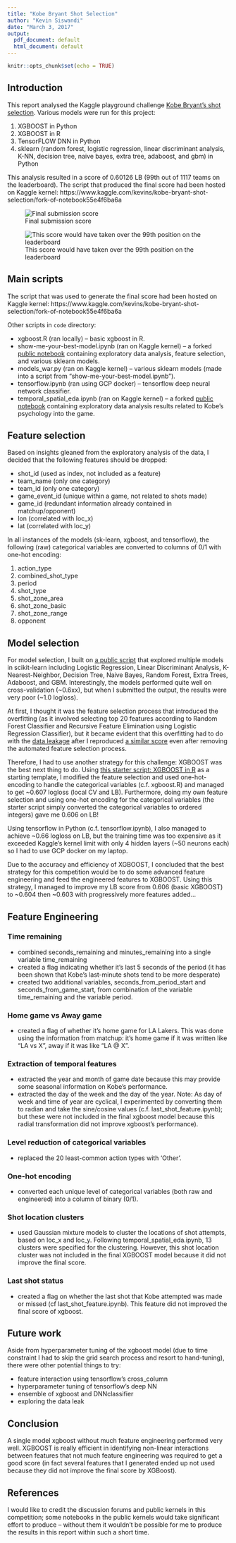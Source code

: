 ---
title: "Kobe Bryant Shot Selection"
author: "Kevin Siswandi"
date: "March 3, 2017"
output:
  pdf_document: default
  html_document: default
---

```{r setup, include=FALSE}
knitr::opts_chunk$set(echo = TRUE)
```

## Introduction

This report analysed the Kaggle playground challenge [Kobe Bryant's shot selection](https://www.kaggle.com/c/kobe-bryant-shot-selection). Various models were run for this project:

1. XGBOOST in Python
2. XGBOOST in R
2. TensorFLOW DNN in Python
3. sklearn (random forest, logistic regression, linear discriminant analysis, K-NN, decision tree, naive bayes, extra tree, adaboost, and gbm) in Python

This analysis resulted in a score of 0.60126 LB (99th out of 1117 teams on the leaderboard). The script that produced the final score had been hosted on Kaggle kernel: https://www.kaggle.com/kevins/kobe-bryant-shot-selection/fork-of-notebook55e4f6ba6a

![Final submission score](D:/kobe-master/LB_3.PNG)


![This score would have taken over the 99th position on the leaderboard](D:/kobe-master/LB_4.PNG)

## Main scripts

The script that was used to generate the final score had been hosted on Kaggle kernel: https://www.kaggle.com/kevins/kobe-bryant-shot-selection/fork-of-notebook55e4f6ba6a

Other scripts in `code` directory:

* xgboost.R (ran locally) -- basic xgboost in R.
* show-me-your-best-model.ipynb (ran on Kaggle kernel) -- a forked [public notebook](https://www.kaggle.com/khozzy/kobe-bryant-shot-selection/kobe-shots-show-me-your-best-model) containing exploratory data analysis, feature selection, and various sklearn models.
* models_war.py (ran on Kaggle kernel) -- various sklearn models (made into a script from "show-me-your-best-model.ipynb").
* tensorflow.ipynb (ran using GCP docker) -- tensorflow deep neural network classifier.
* temporal_spatial_eda.ipynb (ran on Kaggle kernel) --  a forked [public notebook](https://www.kaggle.com/selfishgene/kobe-bryant-shot-selection/psychology-of-a-professional-athlete) containing exploratory data analysis results related to Kobe's psychology into the game.


## Feature selection

Based on insights gleaned from the exploratory analysis of the data, I decided that the following features should be dropped:

* shot_id (used as index, not included as a feature)
* team_name (only one category)
* team_id (only one category)
* game_event_id (unique within a game, not related to shots made)
* game_id (redundant information already contained in matchup/opponent)
* lon (correlated with loc_x)
* lat (correlated with loc_y)

In all instances of the models (sk-learn, xgboost, and tensorflow), the following (raw) categorical variables are converted to columns of 0/1 with one-hot encoding:

1. action_type
2. combined_shot_type
3. period
4. shot_type
5. shot_zone_area
6. shot_zone_basic
7. shot_zone_range
9. opponent


## Model selection

For model selection, I built on [a public script](https://www.kaggle.com/khozzy/kobe-bryant-shot-selection/kobe-shots-show-me-your-best-model) 
that explored multiple models in scikit-learn including Logistic Regression, Linear Discriminant Analysis, K-Nearest-Neighbor, Decision Tree, Naive Bayes, Random Forest, Extra Trees, Adaboost, and GBM. Interestingly, the models performed quite well on cross-validation (~0.6xx), but when I submitted the output, the results were very poor (~1.0 logloss).

At first, I thought it was the feature selection process that introduced the overfitting (as it involved selecting top 20 features according to Random Forest Classifier and Recursive Feature Elimination using Logistic Regression Classifier), but it became evident that this overfitting had to do with the [data leakage](https://www.kaggle.com/c/kobe-bryant-shot-selection/discussion/21606) after I reproduced [a similar score](https://www.kaggle.com/kevins/kobe-bryant-shot-selection/models-war/) even after removing the automated feature selection process.

Therefore, I had to use another strategy for this challenge: XGBOOST was the best next thing to do. Using [this starter script: XGBOOST in R](https://www.kaggle.com/brandao/kobe-bryant-shot-selection/xgboost-in-r-kobe-bryant-benchmark) as a starting template, I modified the feature selection and used one-hot-encoding to handle the categorical variables (c.f. xgboost.R) and managed to get ~0.607 logloss (local CV and LB). Furthermore, doing my own feature selection and using one-hot encoding for the categorical variables (the starter script simply converted the categorical variables to ordered integers) gave me 0.606 on LB!

Using tensorflow in Python (c.f. tensorflow.ipynb), I also managed to achieve ~0.66 logloss on LB, but the training time was too expensive as it exceeded Kaggle's kernel limit with only 4 hidden layers (~50 neurons each) so I had to use GCP docker on my laptop.

Due to the accuracy and efficiency of XGBOOST, I concluded that the best strategy for this competition would be to do some advanced feature engineering and feed the engineered features to XGBOOST. Using this strategy, I managed to improve my LB score from 0.606 (basic XGBOOST) to ~0.604 then ~0.603 with progressively more features added...




## Feature Engineering

### Time remaining

* combined seconds_remaining and minutes_remaining into a single variable time_remaining
* created a flag indicating whether it's last 5 seconds of the period (it has been shown that Kobe's last-minute shots tend to be more desperate)
* created two additional variables, seconds_from_period_start and seconds_from_game_start, from combination of the variable time_remaining and the variable period.

### Home game vs Away game

* created a flag of whether it's home game for LA Lakers. This was done using the information from matchup: it's home game if it was written like "LA vs X", away if it was like "LA @ X".

### Extraction of temporal features

* extracted the year and month of game date because this may provide some seasonal information on Kobe's performance.
* extracted the day of the week and the day of the year. Note: As day of week and time of year are cyclical, I experimented by converting them to radian and take the sine/cosine values (c.f. last_shot_feature.ipynb); but these were not included in the final xgboost model because this radial transformation did not improve xgboost's performance).

### Level reduction of categorical variables

* replaced the 20 least-common action types with 'Other'.

### One-hot encoding

* converted each unique level of categorical variables (both raw and engineered) into a column of binary (0/1).

### Shot location clusters

* used Gaussian mixture models to cluster the locations of shot attempts, based on loc_x and loc_y. Following temporal_spatial_eda.ipynb, 13 clusters were specified for the clustering. However, this shot location cluster was not included in the final XGBOOST model because it did not improve the final score.

### Last shot status

* created a flag on whether the last shot that Kobe attempted was made or missed (cf last_shot_feature.ipynb). This feature did not improved the final score of xgboost.

## Future work

Aside from hyperparameter tuning of the xgboost model (due to time constraint I had to skip the grid search process and resort to hand-tuning), there were other potential things to try:

* feature interaction using tensorflow's cross_column
* hyperparameter tuning of tensorflow's deep NN
* ensemble of xgboost and DNNclassifier
* exploring the data leak

## Conclusion

A single model xgboost without much feature engineering performed very well. XGBOOST is really efficient in identifying non-linear interactions between features that not much feature engineering was required to get a good score (in fact several features that I generated ended up not used because they did not improve the final score by XGBoost).


## References

I would like to credit the discussion forums and public kernels in this competition; some notebooks in the public kernels would take significant effort to produce -- without them it wouldn't be possible for me to produce the results in this report within such a short time.
